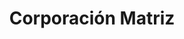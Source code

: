 ---
title: Corporación Matriz 
description: Les presento la Matriz de Rosa Delia Cabrera, tras largos años de dedicación he conseguido poder hacerles llegar a todas las madres y mujeres del mundo, soluciones prácticas para el desarrollo de una maternidad en calma y una femenidad empoderada.
hero:
  style:
    layout: column
    background: plain
    container: xl
    pattern: >-
      background-image: radial-gradient(rgba(140, 140, 140, 0) 2px,
      transparent 2px), radial-gradient(rgba(140, 140, 140, 0) 2px,
      transparent 2px);

      background-size: 53px 53px;

      background-position: 0 0, 26.5px 26.5px;
    surface: primary
  media:
    aspect: 1.777
    image_opacity: ""
    thumbnail: /src/assets/maternidad-hero.png
  title: |
    Corporación Matriz
  intro: Descubre que es lo que más se adapta a ti, cubrimos todos los pilares fundamentales para el desarrollo de una maternidad en calma y consciente, en femenino.
  buttons:
    - icon_only: false
      label: Quiero saber más...
      href: "#more"
blocks:
  - type: pricing
    component: PricingTable
    title: Para cada perfil, una solución
    style:
      container: lg
    prices:
      - title: Escuela de Madres
        intro: Maternidad en Calma
        price: 97€
        features:
          - label: MasterClass con Especialistas
            icon: lucide:check
            icon_class: text-success
          - label: Herramientas Prácticas
            icon: lucide:check 
            icon_class: text-success
          - label: Pilares como Gestión, Nutrición, Psicología...
            icon: lucide:check
            icon_class: text-success
          - label: Comunidad de Madres
            icon: lucide:check
            icon_class: text-success
        surface: surface-secondary
        buttons:
          - icon_only: false
            label: Quiero Entrar
            href: https://rosadeliacabrera.com
            color: surface-secondary

      - title: Pequeinados
        intro: Vínculo Madre e Hija
        price: 97€
        features:
          - label: Fortalece el Vínculo con tu Hija
            icon: lucide:check
            icon_class: text-success
          - label: Aumenta la Autoestima de tu Hija
            icon: lucide:check
            icon_class: text-success
          - label: +100 Peinados Diferentes
            icon: lucide:check
            icon_class: text-success
          - label: Acceso por Siempre
            icon: lucide:check
            icon_class: text-success
        surface: surface-primary
        buttons:
          - icon_only: false
            label: Lo Quiero
            href: https://rosadeliacabrera.com
            color: surface-primary

      - title: EntrenzArte
        intro: Para Profesionales o nuevas emprendedoras
        price: 297€
        features:
          - label: Peinados, Trenzas y Recogidos
            icon: lucide:check
            icon_class: text-success
          - label: Para cualquier evento, bodas, comuniones, etc
            icon: lucide:check
            icon_class: text-success
          - label: Paso a paso de las técnicas, trucos y secretos
            icon: lucide:check
            icon_class: text-success
          - label: Diploma Acreditativo
            icon: lucide:check
            icon_class: text-success
        surface: surface-secondary
        buttons:
          - icon_only: false
            label: Subo de Nivel
            href: https://rosadeliacabrera.com
            color: surface-secondary

      - title: Rosa Delia Cabrera
        intro: Charlas, Conferencias, Talleres, Mentorias Personalizadas. Ponte en contacto conmigo si estás interesad@ en algún evento y me pondré en contacto contigo a la mayor brevedad.
        price: Eventos
        features:
          - label: Conferencias
            icon: lucide:check
            icon_class: text-success
          - label: Charlas
            icon: lucide:check
            icon_class: text-success
          - label: Talleres
            icon: lucide:check
            icon_class: text-success
          - label: Mentorías Personalizadas
            icon: lucide:check
            icon_class: text-success
          - label: Formación en Salones de Belleza
            icon: lucide:check
            icon_class: text-success
          - label: Empoderamiento Femenino
            icon: lucide:check
            icon_class: text-success
          - label: Colaboraciones
            icon: lucide:check
            icon_class: text-success
          - label: Publicidad
            icon: lucide:check
            icon_class: text-success
        price_sufix: p/m
        surface: surface-accent
        buttons:
          - icon_only: false
            label: Contact
            href: "#contact"
            color: surface-accent
  - type: text_media
    component: TextMedia
    style:
      container: none
      template: column
      reverse: true
      block_class: py-0
    media:
      image_size: "50"
      title: Image
      image_opacity: ""
      embed: youtube
      aspect: 1.777
      thumbnail: /src/assets/maternidad-hero.png
    content: >-
      ## Tienes alguna duda?


      O necesitas asesoramiento, no dudes en ponerte en contacto conmigo.
    buttons:
      - icon_only: false
        label: WhatsApp
        href: https://wa.me/34617276562
        icon: simple-icons:whatsapp
      - icon_only: false
        label: Contáctame
        href: "#contact"
style:
  nav_color: light
  container: md
thumbnail: /src/assets/maternidad-hero.png
---